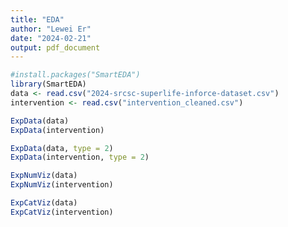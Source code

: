 ```yaml
---
title: "EDA"
author: "Lewei Er"
date: "2024-02-21"
output: pdf_document
---
```


```r
#install.packages("SmartEDA")
library(SmartEDA)
data <- read.csv("2024-srcsc-superlife-inforce-dataset.csv")
intervention <- read.csv("intervention_cleaned.csv")
```

```r
ExpData(data)
ExpData(intervention)
```


```r
ExpData(data, type = 2)
ExpData(intervention, type = 2)
```

```r
ExpNumViz(data)
ExpNumViz(intervention)
```

```r
ExpCatViz(data)
ExpCatViz(intervention)
```





